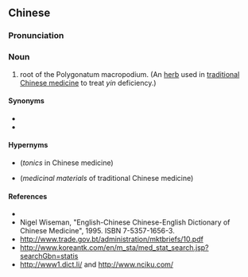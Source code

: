 ==Chinese==
{{zh-forms}}

===Pronunciation===
{{zh-pron
|m=tiányùzhú
|cat=n
}}

===Noun===
{{zh-noun}}

# root of the Polygonatum macropodium. (An [[herb]] used in [[traditional Chinese medicine]] to treat ''yin'' deficiency.)

====Synonyms====
* {{l|zh|海竹}}
* {{l|zh|海玉竹}}

====Hypernyms====
* {{l|zh|补益药}} (''tonics'' in Chinese medicine)
* {{l|zh|药材}} (''medicinal materials'' of traditional Chinese medicine)

====References====
* {{pedialite|甜玉竹|lang=zh}}
* Nigel Wiseman, "English-Chinese Chinese-English Dictionary of Chinese Medicine", 1995. ISBN 7-5357-1656-3.
* http://www.trade.gov.bt/administration/mktbriefs/10.pdf
* http://www.koreantk.com/en/m_sta/med_stat_search.jsp?searchGbn=statis
* http://www1.dict.li/ and http://www.nciku.com/